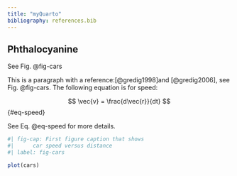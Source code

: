 ```yaml
---
title: "myQuarto"
bibliography: references.bib
---
```


## Phthalocyanine

See Fig. @fig-cars

This is a paragraph with a reference:[@gredig1998]and [@gredig2006], see Fig. @fig-cars. The following equation is for speed:

$$
\vec{v} = \frac{d\vec{r}}{dt}
$$ {#eq-speed}

See Eq. @eq-speed for more details.

```r
#| fig-cap: First figure caption that shows
#|      car speed versus distance
#| label: fig-cars

plot(cars)

```
